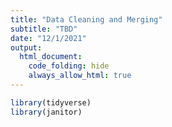 ```yaml
---
title: "Data Cleaning and Merging"
subtitle: "TBD"
date: "12/1/2021"
output: 
  html_document:
    code_folding: hide
    always_allow_html: true
---
```



```r
library(tidyverse)
library(janitor)
```

